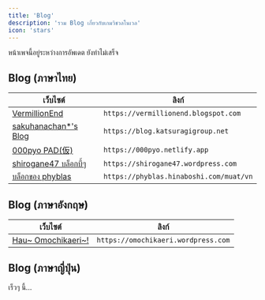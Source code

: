 ```yaml
---
title: 'Blog'
description: 'รวม Blog เกี่ยวกับเกมวิชวลโนเวล'
icon: 'stars'
---
```


<Note>หน้าเพจนี้อยู่ระหว่างการอัพเดต ยังทำไม่เสร็จ</Note>

## Blog (ภาษาไทย)

| **เว็บไซต์** | **ลิงก์** |
|-----------|-------------|
| [VermillionEnd](https://vermillionend.blogspot.com) | `https://vermillionend.blogspot.com` |
| [sakuhanachan*'s Blog](https://blog.katsuragigroup.net) | `https://blog.katsuragigroup.net` |
| [000pyo PAD(仮)](https://000pyo.netlify.app) | `https://000pyo.netlify.app` |
| [shirogane47 บล็อกบี้ๆ](https://shirogane47.wordpress.com) | `https://shirogane47.wordpress.com` |
| [บล็อกของ phyblas](https://phyblas.hinaboshi.com/muat/vn) | `https://phyblas.hinaboshi.com/muat/vn` |


## Blog (ภาษาอังกฤษ)

| **เว็บไซต์** | **ลิงก์** |
|-----------|-------------|
| [Hau~ Omochikaeri~!](https://omochikaeri.wordpress.com) | `https://omochikaeri.wordpress.com` |


## Blog (ภาษาญี่ปุ่น)

เร็วๆ นี้...